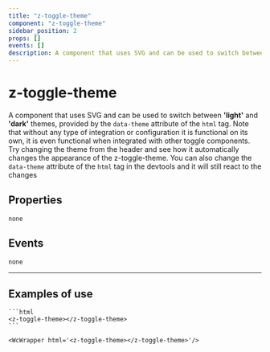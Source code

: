 ```yaml
--- 
title: "z-toggle-theme"
component: "z-toggle-theme"
sidebar_position: 2
props: []
events: []
description: A component that uses SVG and can be used to switch between **'light'** and **'dark'** themes, provided by the `data-theme` attribute of the `html` tag. Note that without any type of integration or configuration it is functional on its own, it is even functional when integrated with other toggle components. Try changing the theme from the header and see how it automatically changes the appearance of the z-toggle-theme. You can also change the `data-theme` attribute of the `html` tag in the devtools and it will still react to the changes 
--- 
```


# z-toggle-theme

A component that uses SVG and can be used to switch between **'light'** and **'dark'** themes, provided by the `data-theme` attribute of the `html` tag. Note that without any type of integration or configuration it is functional on its own, it is even functional when integrated with other toggle components. Try changing the theme from the header and see how it automatically changes the appearance of the z-toggle-theme. You can also change the `data-theme` attribute of the `html` tag in the devtools and it will still react to the changes

## Properties

`none`

## Events
`none`


--- 

## Examples of use


    ```html
    <z-toggle-theme></z-toggle-theme>
    ``` 
    
    <WcWrapper html='<z-toggle-theme></z-toggle-theme>'/>
    

